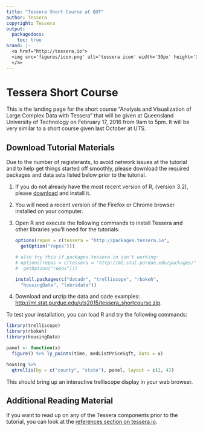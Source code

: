 ```yaml
---
title: "Tessera Short Course at QUT"
author: Tessera
copyright: Tessera
output:
  packagedocs:
    toc: true
brand: |-
  <a href="http://tessera.io">
  <img src='figures/icon.png' alt='tessera icon' width='30px' height='30px' style='margin-top: -3px;'>
  </a>
---
```


# Tessera Short Course #

This is the landing page for the short course "Analysis and Visualization of Large Complex Data with Tessera" that will be given at Queensland University of Technology on February 17, 2016 from 9am to 5pm.  It will be very similar to a short course given last October at UTS.

<!-- ## Slides ##

The slides for the short course are located here: [http://slides.com/hafen/tessera-uts2015/](http://slides.com/hafen/tessera-uts2015/).

To follow along and stay on the same slide as the presenter, visit this link: [http://slides.com/hafen/tessera-uts2015/live](http://slides.com/hafen/tessera-uts2015/live).
 -->

## Download Tutorial Materials ##

Due to the number of registerants, to avoid network issues at the tutorial and to help get things started off smoothly, please download the required packages and data sets listed below prior to the tutorial.

1. If you do not already have the most recent version of R, (version 3.2), please [download](http://cran.r-project.org) and install it.

2. You will need a recent version of the Firefox or Chrome browser installed on your computer.

3. Open R and execute the following commands to install Tessera and other libraries you'll need for the tutorials:

    ```r
    options(repos = c(tessera = "http://packages.tessera.io",
      getOption("repos")))

    # also try this if packages.tessera.io isn't working:
    # options(repos = c(tessera = "http://ml.stat.purdue.edu/packages/",
    #  getOption("repos")))

    install.packages(c("datadr", "trelliscope", "rbokeh",
      "housingData", "lubridate"))
    ```

4. Download and unzip the data and code examples: [http://ml.stat.purdue.edu/uts2015/tessera_shortcourse.zip](http://ml.stat.purdue.edu/uts2015/tessera_shortcourse.zip).

To test your installation, you can load R and try the following commands:

```r
library(trelliscope)
library(rbokeh)
library(housingData)

panel <- function(x)
  figure() %>% ly_points(time, medListPriceSqft, data = x)

housing %>%
  qtrellis(by = c("county", "state"), panel, layout = c(2, 4))
```

This should bring up an interactive trelliscope display in your web browser.

## Additional Reading Material ##

If you want to read up on any of the Tessera components prior to the tutorial, you can look at the [references section on tessera.io](http://tessera.io/#references).


